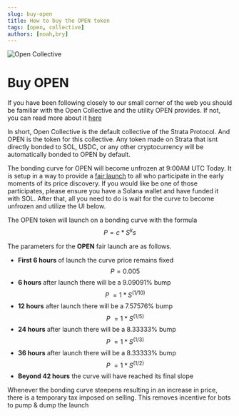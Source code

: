 ```yaml
---
slug: buy-open
title: How to buy the OPEN token
tags: [open, collective]
authors: [noah,bry]
---
```


![Open Collective](./OpenSplash.png)

# Buy OPEN

If you have been following closely to our small corner of the web you should be familiar with the Open Collective and the utility OPEN provides. If not, you can read more about it [here](/blog/open-collective)

In short, Open Collective is the default collective of the Strata Protocol. And OPEN is the token for this collective. Any token made on Strata that isnt directly bonded to SOL, USDC, or any other cryptocurrency will be automatically bonded to OPEN by default.

The bonding curve for OPEN will become unfrozen at 9:00AM UTC Today. It is setup in a way to provide a [fair launch](/blog/open-collective#open-fair-launch) to all who participate in the early moments of its price discovery. If you would like be one of those participates, please ensure you have a Solana wallet and have funded it with SOL. After that, all you need to do is wait for the curve to become unfrozen and utilize the UI below.


<BuyOpen />

The OPEN token will launch on a bonding curve with the formula $$P = c * S^ks$$

The parameters for the **OPEN** fair launch are as follows.
* **First 6 hours** of launch the curve price remains fixed $$P = 0.005$$
* **6 hours** after launch there will be a 9.09091% bump $$P ~= 1 * S^{(1/10)}$$
* **12 hours** after launch there will be a 7.57576% bump $$P ~= 1 * S^{(1/5)}$$
* **24 hours** after launch there will be a 8.33333% bump $$P ~= 1 * S^{(1/3)}$$
* **36 hours** after launch there will be a 8.33333% bump $$P ~= 1 * S^{(1/2)}$$
* **Beyond 42 hours** the curve will have reached its final slope

Whenever the bonding curve steepens resulting in an increase in price, there is a temporary tax imposed on selling. This removes incentive for bots to pump  & dump the launch